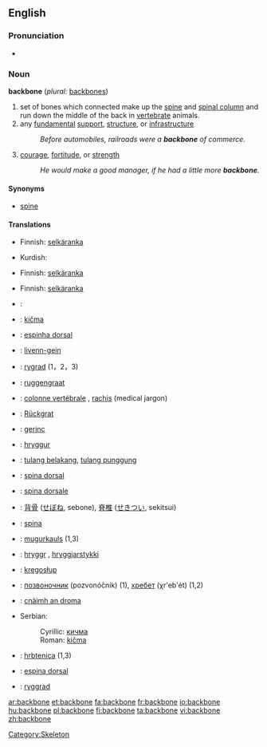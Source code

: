 ==English==

===Pronunciation===
*{{audio|en-us-backbone.ogg|Audio (US)}}

===Noun===
'''backbone'''  (''plural:'' [[backbones]])

# set of bones which connected make up the [[spine]] and [[spinal column]] and run down the middle of the back in [[vertebrate]] animals.
# any [[fundamental]] [[support]], [[structure]], or [[infrastructure]]
#:''Before automobiles, railroads were a '''backbone''' of commerce.''
# [[courage]], [[fortitude]], or [[strength]]
#:''He would make a good manager, if he had a little more '''backbone'''.''

====Synonyms====
*[[spine]]

====Translations====
{{trans-top|set of bones which connected make up the spine and spinal column}}
*Finnish: [[selkäranka]]
{{trans-mid}}
*Kurdish: {{KUchar|[[بڕبڕه‌]]}}
{{trans-bottom}}

{{trans-top|any fundamental support, structure, or infrastructure}}
*Finnish: [[selkäranka]]
{{trans-mid}}
{{trans-bottom}}

{{trans-top|courage, fortitude, or strength}}
*Finnish: [[selkäranka]]
{{trans-mid}}
{{trans-bottom}}

{{checktrans}}

*{{ttbc|Arabic}}: {{ARchar|[[العمود الفقري]]}}
*{{ttbc|Bosnian}}: [[kičma]] {{f}}
*{{ttbc|Brazilian Portuguese}}: [[espinha dorsal]] {{f}}
*{{ttbc|Breton}}: [[livenn-gein]] {{f}}
*{{ttbc|Danish}}: [[rygrad]] (1，2，3)
*{{ttbc|Dutch}}: [[ruggengraat]] {{m}}
*{{ttbc|French}}: [[colonne vertébrale]] {{f}}, [[rachis]] {{m}} (medical jargon)
*{{ttbc|German}}: [[Rückgrat]] {{n}}
*{{ttbc|Hungarian}}: [[gerinc]]
*{{ttbc|Icelandic}}: [[hryggur]] {{m}}
*{{ttbc|Indonesian}}: [[tulang belakang]], [[tulang punggung]]
*{{ttbc|Interlingua}}: [[spina dorsal]]
*{{ttbc|Italian}}: [[spina dorsale]] {{f}}

*{{ttbc|Japanese}}: [[背骨]] ([[せぼね]], sebone), [[脊椎]] ([[せきつい]], sekitsui)
*{{ttbc|Latin}}: [[spina]] {{f}}
*{{ttbc|Latvian}}: [[mugurkauls]] {{m}} (1,3)
*{{ttbc|Old Norse}}: [[hryggr]] {{m}}, [[hryggjarstykki]] {{n}}
*{{ttbc|Polish}}: [[kręgosłup]] {{m}}
*{{ttbc|Russian}}: [[позвоночник]] (pozvonóčnik) {{m}} (1), [[хребет]] (χr'eb'ét) {{m}} (1,2)
*{{ttbc|Scottish Gaelic}}: [[cnàimh an droma]] {{m}}
*Serbian:
*:Cyrillic: [[кичма]] {{f}}
*:Roman: [[kičma]] {{f}}
*{{ttbc|Slovene}}: [[hrbtenica]] {{f}} (1,3)
*{{ttbc|Spanish}}: [[espina dorsal]] {{f}}
*{{ttbc|Swedish}}: [[ryggrad]]


[[Category:Skeleton]]

[[ar:backbone]]
[[et:backbone]]
[[fa:backbone]]
[[fr:backbone]]
[[io:backbone]]
[[hu:backbone]]
[[pl:backbone]]
[[fi:backbone]]
[[ta:backbone]]
[[vi:backbone]]
[[zh:backbone]]